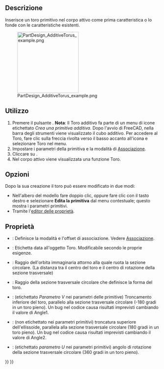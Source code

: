<languages/>

{{Docnav/it
|[[PartDesign_AdditiveEllipsoid/it|Ellissoide additivo]]
|[[PartDesign_AdditivePrism/it|Prisma additivo]]
|[[PartDesign_Workbench/it|PartDesign]]
|IconL=PartDesign_AdditiveEllipsoid.svg
|IconR=PartDesign_AdditivePrism.svg
|IconC=Workbench_PartDesign.svg
}}

{{GuiCommand/it
|Name=PartDesign AdditiveTorus
|Name/it=Toro additivo
|MenuLocation=Part Design → Crea una primitiva additiva → Toro
|Workbenches=[[PartDesign_Workbench/it|PartDesign]]
|Version=0.17
|SeeAlso=[[PartDesign_CompPrimitiveAdditive/it|Primitiva additiva]], [[PartDesign_SubtractiveTorus/it|Toro sottrattivo]]
}}

<span id="Description"></span>
==Descrizione==

Inserisce un toro primitivo nel corpo attivo come prima caratteristica o lo fonde con le caratteristiche esistenti.

[[File:PartDesign_AdditiveTorus_example.png|200px]]

<span id="Usage"></span>
==Utilizzo==

# Premere il pulsante {{Button|[[Image:PartDesign AdditiveTorus.png|24px]] '''Toro additivo'''}}. '''Nota''': Il Toro additivo fa parte di un menu di icone etichettato ''Crea una primitiva additiva''. Dopo l'avvio di FreeCAD, nella barra degli strumenti viene visualizzato il cubo additivo. Per accedere al Toro, fare clic sulla freccia rivolta verso il basso accanto all'icona e selezionare Toro nel menu.
# Impostare i parametri della primitiva e la modalità di [[Part_EditAttachment/it|Associazione]].
# Cliccare su {{Button|OK}}.
# Nel corpo attivo viene visualizzata una funzione Toro.

<span id="Options"></span>
== Opzioni ==

Dopo la sua creazione il toro può essere modificato in due modi:
* Nell'albero del modello fare doppio clic, oppure fare clic con il tasto destro e selezionare '''Edita la primitiva''' dal menu contestuale; questo mostra i parametri primitivi.
* Tramite l'[[Property editor/it|editor delle proprietà]].

<span id="Properties"></span>
== Proprietà ==

* {{PropertyData/it|Attachment}}: Definisce la modalità e l'offset di associazione. Vedere [[Part_EditAttachment/it|Associazione]].
* {{PropertyData/it|Label}}: Etichetta data all'oggetto Toro. Modificabile secondo le proprie esigenze.
* {{PropertyData/it|Radius1}}: Raggio dell'orbita immaginaria attorno alla quale ruota la sezione circolare. (La distanza tra il centro del toro e il centro di rotazione della sezione trasversale)
* {{PropertyData/it|Radius2}}: Raggio della sezione trasversale circolare che definisce la forma del toro.
* {{PropertyData/it|Angle1}}: (etichettato '' Parametro V '' nei parametri delle primitive) Troncamento inferiore del toro, parallelo alla sezione trasversale circolare (-180 gradi in un toro pieno). Un bug nel codice causa risultati imprevisti cambiando il valore di Angle1.
* {{PropertyData/it|Angle2}}: (non etichettato nei parametri primitivi) troncatura superiore dell'ellissoide, parallela alla sezione trasversale circolare (180 gradi in un toro pieno). Un bug nel codice causa risultati imprevisti cambiando il valore di Angle2.
* {{PropertyData/it|Angle3}}: (etichettato '' parametro U '' nei parametri primitivi) angolo di rotazione della sezione trasversale circolare (360 gradi in un toro pieno).


{{Docnav/it
|[[PartDesign_AdditiveEllipsoid/it|Ellissoide additivo]]
|[[PartDesign_AdditivePrism/it|Prisma additivo]]
|[[PartDesign_Workbench/it|PartDesign]]
|IconL=PartDesign_AdditiveEllipsoid.svg
|IconR=PartDesign_AdditivePrism.svg
|IconC=Workbench_PartDesign.svg
}}

{{PartDesign_Tools_navi{{#translation:}}}}
{{Userdocnavi{{#translation:}}}}